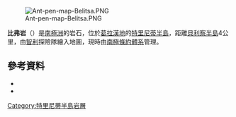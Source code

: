 [[Image:Ant-pen-map-Belitsa.PNG|thumb]]

{{Coord|63|40|S|59|21|W|source:GNIS|display=title}}

'''比弗岩'''（{{lang-en|Beaver Rocks}}）是[[南極洲|南極洲]]的岩石，位於[[葛拉漢地|葛拉漢地]]的[[特里尼蒂半島|特里尼蒂半島]]，距離[[貝利察半島|貝利察半島]]4公里，由[[智利|智利]]探險隊繪入地圖，現時由[[南極條約體系|南極條約體系]]管理。

==參考資料==
*{{cite gnis | type = antarid | id = 1145| name = Beaver Rocks | accessdate = 2011-05-26}}
*{{usgs-gazetteer|id=1145}}

{{DEFAULTSORT:Beaver Rocks}}
[[Category:特里尼蒂半島岩層|Category:特里尼蒂半島岩層]]


{{TrinityPeninsula-geo-stub}}
